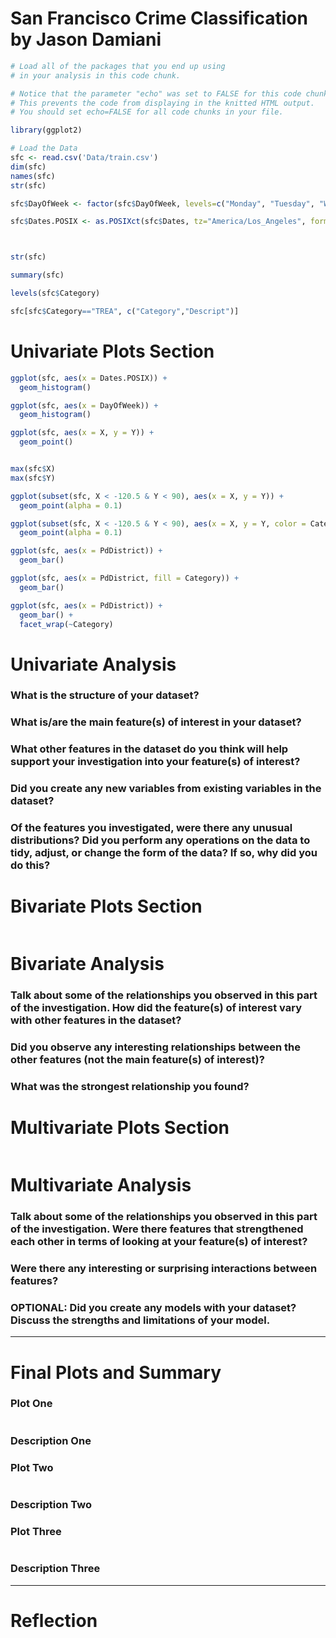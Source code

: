 San Francisco Crime Classification by Jason Damiani
========================================================

```r
# Load all of the packages that you end up using
# in your analysis in this code chunk.

# Notice that the parameter "echo" was set to FALSE for this code chunk.
# This prevents the code from displaying in the knitted HTML output.
# You should set echo=FALSE for all code chunks in your file.

library(ggplot2)
```

```r
# Load the Data
sfc <- read.csv('Data/train.csv')
dim(sfc)
names(sfc)
str(sfc)

sfc$DayOfWeek <- factor(sfc$DayOfWeek, levels=c("Monday", "Tuesday", "Wednesday", "Thursday", "Friday", "Saturday", "Sunday"), ordered = TRUE)

sfc$Dates.POSIX <- as.POSIXct(sfc$Dates, tz="America/Los_Angeles", format = "%Y-%m-%d %H:%M:%S")



str(sfc)

summary(sfc)

levels(sfc$Category)

sfc[sfc$Category=="TREA", c("Category","Descript")]

```

# Univariate Plots Section
```r
ggplot(sfc, aes(x = Dates.POSIX)) +
  geom_histogram()

ggplot(sfc, aes(x = DayOfWeek)) +
  geom_histogram()

ggplot(sfc, aes(x = X, y = Y)) +
  geom_point()


max(sfc$X)
max(sfc$Y)

ggplot(subset(sfc, X < -120.5 & Y < 90), aes(x = X, y = Y)) +
  geom_point(alpha = 0.1)

ggplot(subset(sfc, X < -120.5 & Y < 90), aes(x = X, y = Y, color = Category)) +
  geom_point(alpha = 0.1)

ggplot(sfc, aes(x = PdDistrict)) +
  geom_bar()

ggplot(sfc, aes(x = PdDistrict, fill = Category)) +
  geom_bar()

ggplot(sfc, aes(x = PdDistrict)) +
  geom_bar() +
  facet_wrap(~Category)
```

# Univariate Analysis

### What is the structure of your dataset?

### What is/are the main feature(s) of interest in your dataset?

### What other features in the dataset do you think will help support your investigation into your feature(s) of interest?

### Did you create any new variables from existing variables in the dataset?

### Of the features you investigated, were there any unusual distributions? Did you perform any operations on the data to tidy, adjust, or change the form of the data? If so, why did you do this?



# Bivariate Plots Section
```r

```

# Bivariate Analysis

### Talk about some of the relationships you observed in this part of the investigation. How did the feature(s) of interest vary with other features in the dataset?

### Did you observe any interesting relationships between the other features (not the main feature(s) of interest)?

### What was the strongest relationship you found?




# Multivariate Plots Section

```r

```

# Multivariate Analysis

### Talk about some of the relationships you observed in this part of the investigation. Were there features that strengthened each other in terms of looking at your feature(s) of interest?

### Were there any interesting or surprising interactions between features?

### OPTIONAL: Did you create any models with your dataset? Discuss the strengths and limitations of your model.

------

# Final Plots and Summary

### Plot One
```r

```

### Description One


### Plot Two
```r

```

### Description Two


### Plot Three
```r

```

### Description Three

------

# Reflection
